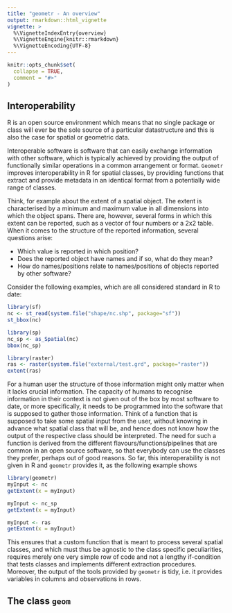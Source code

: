 ```yaml
---
title: "geometr - An overview"
output: rmarkdown::html_vignette
vignette: >
  %\VignetteIndexEntry{overview}
  %\VignetteEngine{knitr::rmarkdown}
  %\VignetteEncoding{UTF-8}
---
```


```r
knitr::opts_chunk$set(
  collapse = TRUE,
  comment = "#>"
)
```

## Interoperability

R is an open source environment which means that no single package or class will ever be the sole source of a particular datastructure and this is also the case for spatial or geometric data.

Interoperable software is software that can easily exchange information with other software, which is typically achieved by providing the output of functionally similar operations in a common arrangement or format.
`Geometr` improves interoperability in R for spatial classes, by providing functions that extract and provide metadata in an identical format from a potentially wide range of classes.

Think, for example about the extent of a spatial object.
The extent is characterised by a minimum and maximum value in all dimensions into which the object spans.
There are, however, several forms in which this extent can be reported, such as a vector of four numbers or a 2x2 table.
When it comes to the structure of the reported information, several questions arise:

* Which value is reported in which position?
* Does the reported object have names and if so, what do they mean?
* How do names/positions relate to names/positions of objects reported by other software?

Consider the following examples, which are all considered standard in R to date:

```r
library(sf)
nc <- st_read(system.file("shape/nc.shp", package="sf"))
st_bbox(nc)

library(sp)
nc_sp <- as_Spatial(nc)
bbox(nc_sp)

library(raster)
ras <- raster(system.file("external/test.grd", package="raster"))
extent(ras)
```

For a human user the structure of those information might only matter when it lacks crucial information.
The capacity of humans to recognise information in their context is not given out of the box by most software to date, or more specifically, it needs to be programmed into the software that is supposed to gather those information.
Think of a function that is supposed to take some spatial input from the user, without knowing in advance what spatial class that will be, and hence does not know how the output of the respective class should be interpreted.
The need for such a function is derived from the different flavours/functions/pipelines that are common in an open source software, so that everybody can use the classes they prefer, perhaps out of good reasons.
So far, this interoperability is not given in R and `geometr` provides it, as the following example shows

```r
library(geometr)
myInput <- nc
getExtent(x = myInput)

myInput <- nc_sp
getExtent(x = myInput)

myInput <- ras
getExtent(x = myInput)
```

This ensures that a custom function that is meant to process several spatial classes, and which must thus be agnostic to the class specific peculiarities, requires merely one very simple row of code and not a lengthy if-condition that tests classes and implements different extraction procedures.
Moreover, the output of the tools provided by `geometr` is tidy, i.e. it provides variables in columns and observations in rows.


## The class `geom`